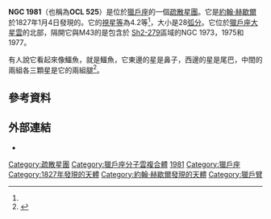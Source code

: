 {{Short description|獵戶座的疏散星團}}

{{Infobox open cluster 
| name = NGC 1981
| image = M42 HaRGB Composite Feb 2012 P.jpg
| caption = NGC 1981是[[獵戶座大星雲|獵戶座大星雲]]區域頂部（北部）沒有雲氣，只有稀疏的明亮星光散射的[[疏散星團|疏散星團]]
| credit =大衛·聖路易士（David St. Louis）
| epoch = [[J2000.0|J2000.0]]
| constellation = [[獵戶座|獵戶座]]
| ra = {{RA|05|35|09.6}}<ref name="NGC 1981">{{cite web|url=http://ned.ipac.caltech.edu/cgi-bin/nph-objsearch?objname=NGC+1981|title=NED results for object NGC 1981 *|work=NED|access-date=27 November 2017|archive-date=2019-12-07|archive-url=https://web.archive.org/web/20191207165332/http://ned.ipac.caltech.edu/cgi-bin/nph-objsearch?objname=NGC+1981}}</ref>
| dec = {{DEC|-04|25|30}}<ref name="NGC 1981"/>
| appmag_v = 4.2<ref name="NGC 1981 - Appmag">{{cite web|url=http://simbad.u-strasbg.fr/simbad/sim-basic?Ident=NGC+1981|title=NGC 1981 -- Open (galactic) Cluster|work=SIMBAD|access-date=27 November 2017|archive-date=2021-12-03|archive-url=https://web.archive.org/web/20211203160905/http://simbad.u-strasbg.fr/simbad/sim-basic?Ident=NGC+1981}}</ref>
| dist_ly = 1,300<ref name="NGC 1991 - Distance">{{cite web|url=http://eyesonthesky.com/Blog/tabid/80/EntryId/175/NGC1981-The-often-overlooked-open-cluster-in-Orion.aspx|title=NGC1981: The often-overlooked open cluster in Orion|work=Eye on the sky|date=December 22, 2013|access-date=27 November 2017|archive-date=2017-12-06|archive-url=https://web.archive.org/web/20171206205527/http://eyesonthesky.com/Blog/tabid/80/EntryId/175/NGC1981-The-often-overlooked-open-cluster-in-Orion.aspx}}</ref>
| dist_pc = 400<ref name="NGC 1991 - Distance"/>
| size_v = 28.00<ref name="NGC 1983 - Arcmin">{{cite web|url=http://spider.seds.org/ngc/revngcic.cgi?NGC1981|title=Object: NGC 1981 (*)|work=SEDS|access-date=27 November 2017|archive-date=2015-09-19|archive-url=https://web.archive.org/web/20150919110957/http://spider.seds.org/ngc/revngcic.cgi?NGC1981}}</ref>
| age =
| names = OCL 525, Collinder 73<ref>{{cite web|url=https://in-the-sky.org/data/object.php?id=NGC1981|title=The open cluster NGC 1981|work=In the Sky|access-date=27 November 2017|archive-date=2017-12-01|archive-url=https://web.archive.org/web/20171201041804/https://in-the-sky.org/data/object.php?id=NGC1981}}</ref>
}}

'''NGC 1981'''（也稱為'''OCL 525'''）是位於[[獵戶座|獵戶座]]的一個[[疏散星團|疏散星團]]。它是[[約翰·赫歇爾|約翰·赫歇爾]]於1827年1月4日發現的。它的[[視星等|視星等]]為4.2等<ref name="NGC 1981 - Appmag"/>，大小是28[[弧分|弧分]]。它位於[[獵戶座大星雲|獵戶座大星雲]]的北部，隔開它與M43的是包含於 [[Sh2-279|Sh2-279]]區域的NGC 1973，1975和1977。

有人說它看起來像鱷魚，就是鱷魚，它東邊的星是鼻子，西邊的星是尾巴，中間的兩組各三顆星是它的兩組腿<ref>{{cite web|url=http://www.skyandtelescope.com/observing/overlooked-wonders-in-orions-shadow02102016/|title=Overlooked Wonders In Orion's Shadow|work=Sky and Telescope|date=February 10, 2016|access-date=27 November 2017|archive-date=2017-12-01|archive-url=https://web.archive.org/web/20171201040706/http://www.skyandtelescope.com/observing/overlooked-wonders-in-orions-shadow02102016/}}</ref>。

== 參考資料 ==
{{reflist}}

== 外部連結 ==
* {{commonscat-inline}}


{{NGC20}}

[[Category:疏散星團|Category:疏散星團]]
[[Category:獵戶座分子雲複合體|Category:獵戶座分子雲複合體]]
[[Category:NGC天體|1981]]
[[Category:獵戶座|Category:獵戶座]]
[[Category:1827年發現的天體|Category:1827年發現的天體]]
[[Category:約翰·赫歇爾發現的天體|Category:約翰·赫歇爾發現的天體]]
[[Category:獵戶臂|Category:獵戶臂]]
